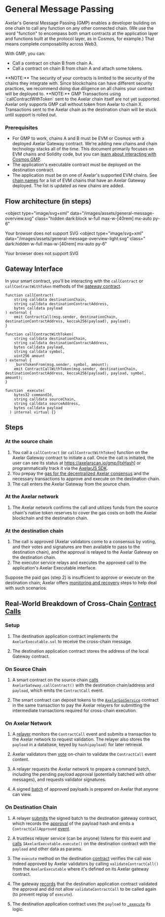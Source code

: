 # General Message Passing


Axelar's General Message Passing (GMP) enables a developer building on one chain to call any function on any other connected chain. (We use the word "function" to encompass both smart contracts at the application layer and functions built at the protocol layer, as in Cosmos, for example.) That means complete composability across Web3.

With GMP, you can:

- Call a contract on chain B from chain A.
- Call a contract on chain B from chain A and attach some tokens.

<Callout emoji="🚨">
  **NOTE:** The security of your contracts is limited to the security of the
  chains they integrate with. Since blockchains can have different security
  practices, we recommend doing due diligence on all chains your contract will
  be deployed to.
</Callout>

<Callout emoji="🚨">
  **NOTE:** GMP Transactions using `callContractWithToken` sent to the Axelar
  chain itself are not yet supported. Axelar only supports GMP call without
  token from Axelar to chain X. Transactions sent to the Axelar chain as the
  destination chain will be stuck until support is rolled out.
</Callout>

### Prerequisites

- For GMP to work, chains A and B must be EVM or Cosmos with a deployed Axelar Gateway contract. We're adding new chains and chain technology stacks all of the time. This document primarily focuses on EVM chains and Solidity code, but you can [learn about interacting with Cosmos GMP](/dev/cosmos-gmp/overview/).
- The application's executable contract must be deployed on the destination contract.
- The application must be on one of Axelar's supported EVM chains. See [chain names](/dev/reference/mainnet-chain-names/) for a list of EVM chains that have an Axelar Gateway deployed. The list is updated as new chains are added.

## Flow architecture (in steps)

<object
  type="image/svg+xml"
  data="/images/assets/general-message-overview.svg"
  class="hidden dark:block w-full max-w-[40rem] mx-auto py-6"
>
  Your browser does not support SVG
</object>
<object
  type="image/svg+xml"
  data="/images/assets/general-message-overview-light.svg"
  class=" dark:hidden w-full max-w-[40rem] mx-auto py-6"
>
  Your browser does not support SVG
</object>

## Gateway Interface

In your smart contract, you'll be interacting with the `callContract` or `callContractWithToken` methods of the [gateway contract](https://etherscan.io/address/0x4F4495243837681061C4743b74B3eEdf548D56A5#writeProxyContract).

```solidity
function callContract(
    string calldata destinationChain,
    string calldata destinationContractAddress,
    bytes calldata payload
) external {
    emit ContractCall(msg.sender, destinationChain, destinationContractAddress, keccak256(payload), payload);
}

function callContractWithToken(
    string calldata destinationChain,
    string calldata destinationContractAddress,
    bytes calldata payload,
    string calldata symbol,
    uint256 amount
) external {
    _burnTokenFrom(msg.sender, symbol, amount);
    emit ContractCallWithToken(msg.sender, destinationChain, destinationContractAddress, keccak256(payload), payload, symbol, amount);
}

function _execute(
    bytes32 commandId,
    string calldata sourceChain,
    string calldata sourceAddress,
    bytes calldata payload
  ) internal virtual {}
```

## Steps

### At the source chain

1. You call a `callContract` (or `callContractWithToken`) function on the Axelar Gateway contract to initiate a call. Once the call is initiated, the user can see its status at https://axelarscan.io/gmp/[txHash] or programmatically track it via the [AxelarJS SDK](/dev/axelarjs-sdk/tx-status-query-recovery#query-transaction-status-by-txhash).
1. You prepay the [gas for the decentralized Axelar consensus](/dev/gas-service/pay-gas/) and the necessary transactions to approve and execute on the destination chain.
1. The call enters the Axelar Gateway from the source chain.

### At the Axelar network

1. The Axelar network confirms the call and utilizes funds from the source chain's native token reserves to cover the gas costs on both the Axelar blockchain and the destination chain.

### At the destination chain

1. The call is approved (Axelar validators come to a consensus by voting, and their votes and signatures are then available to pass to the destination chain), and the approval is relayed to the Axelar Gateway on the destination chain.
1. The executor service relays and executes the approved call to the application's Axelar Executable interface.

Suppose the paid gas (step 2) is insufficient to approve or execute on the destination chain; Axelar offers [monitoring and recovery](/dev/general-message-passing/monitoring) steps to help deal with such scenarios.

## Real-World Breakdown of Cross-Chain [Contract Calls](https://axelarscan.io/gmp/0x93cb0b614b07d6050b164cc3e35da617a2fbefc13069a35369894cac74b861a2:54)

### Setup

1. The destination application contract implements the `AxelarExecutable.sol` to receive the cross-chain message.

1. The destination application contract stores the address of the local Gateway contract.

### On Source Chain

1. A smart contract on the source chain [calls](https://etherscan.io/tx/0x9b7428e9843c6accee77a9ab19cb374687ed57428968f4ce9591e3378a4da816) `AxelarGateway.callContract()` with the destination chain/address and `payload`, which emits the `ContractCall` event.

1. The smart contract can deposit tokens to the [`AxelarGasService`](https://github.com/axelarnetwork/axelar-cgp-solidity/blob/main/contracts/gas-service/AxelarGasService.sol#L122) contract in the same transaction to pay the Axelar relayers for submitting the intermediate transactions required for cross-chain execution.

### On Axelar Network

1. A [relayer](/learn/network/flow/#message-processing-and-relayers) monitors the `ContractCall` event and submits a transaction to the Axelar network to request validation. The relayer also stores the `payload` in a database, keyed by `hash(payload)` for later retrieval.

1. Axelar validators then [vote](https://axelarscan.io/evm-poll/434420) on-chain to validate the `ContractCall` event content.

1. A relayer requests the Axelar network to prepare a command batch, including the pending payload approval (potentially batched with other messages), and requests validator signatures.

1. A signed [batch](https://axelarscan.io/evm-batches?commandId=0x47d0de91330856d70caecf442341be3faf6e644b83892b214c5a2bcc673ba8ca) of approved payloads is prepared on Axelar that anyone can view.

### On Destination Chain

1. A relayer [submits](https://bscscan.com/tx/0x72e6c040bfbf26073cdcf55cc4db571badcadd3b9316cf0f53b72f980d3e5100) the signed batch to the destination gateway contract, which records the [approval](https://github.com/axelarnetwork/cgp-spec/blob/main/solidity/contracts/AxelarGateway.sol#L109) of the payload hash and emits a `ContractCallApproved` [event](https://github.com/axelarnetwork/cgp-spec/blob/main/solidity/contracts/AxelarGateway.sol#L144).

1. A trustless relayer service (can be anyone) listens for this event and [calls](https://bscscan.com/tx/0x24886831c6348f036be26193d3fd74f2a08b9b9c10cae4e4bb99677687d8b71f) `IAxelarExecutable.execute()` on the destination contract with the `payload` and other data as params.

1. The `execute` method on the destination [contract](https://github.com/axelarnetwork/cgp-spec/blob/main/solidity/contracts/executable/AxelarExecutable.sol#L18) verifies the call was indeed approved by Axelar validators by calling `validateContractCall()` from the `AxelarExecutable` where it's defined on its Axelar gateway contract.

1. The gateway [records](https://github.com/axelarnetwork/cgp-spec/blob/main/solidity/contracts/AxelarGateway.sol#L60) that the destination application contract validated the approval and did not allow `validateContractCall` to be called again (to prevent replay of `execute`).

1. The destination application contract uses the `payload` to [`_execute`](https://github.com/axelarnetwork/cgp-spec/blob/main/solidity/contracts/executable/AxelarExecutable.sol#L23) its logic.
